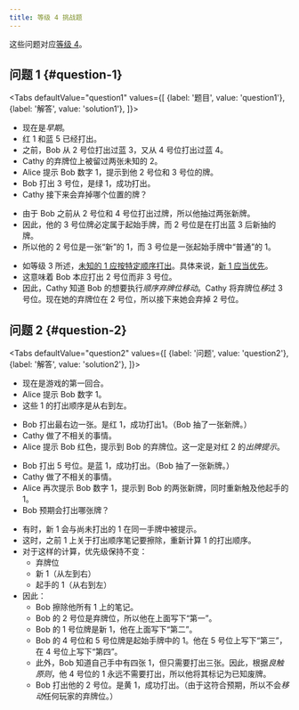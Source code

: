 ```yaml
---
title: 等级 4 挑战题
---
```




这些问题对应[等级 4](../level-4.mdx)。

## 问题 1 \{#question-1\}

<Tabs
  defaultValue="question1"
  values={[
    {label: '题目', value: 'question1'},
    {label: '解答', value: 'solution1'},
  ]}>
<TabItem value="question1">

- 现在是*早期*。
- 红 1 和蓝 5 已经打出。
- 之前，Bob 从 2 号位打出过蓝 3，又从 4 号位打出过蓝 4。
- Cathy 的弃牌位上被留过两张未知的 2。
- Alice 提示 Bob 数字 1，提示到他 2 号位和 3 号位的牌。
- Bob 打出 3 号位，是绿 1，成功打出。
- Cathy 接下来会弃掉哪个位置的牌？

<Question1 />

</TabItem>
<TabItem value="solution1">

- 由于 Bob 之前从 2 号位和 4 号位打出过牌，所以他抽过两张新牌。
- 因此，他的 3 号位牌必定属于起始手牌，而 2 号位是在打出蓝 3 后新抽的牌。
- 所以他的 2 号位是一张“新”的 1，而 3 号位是一张起始手牌中“普通”的 1。

<Solution1Part1 />

- 如等级 3 所述，[未知的 1 应按特定顺序打出](../level-3.mdx#playing-multiple-1s)。具体来说，[新 1 应当优先](../level-3.mdx#part-2---the-fresh-1s-rule)。
- 这意味着 Bob 本应打出 2 号位而非 3 号位。
- 因此，Cathy 知道 Bob 的想要执行*顺序弃牌位移动*。Cathy 将弃牌位*移*过 3 号位。现在她的弃牌位在 2 号位，所以接下来她会弃掉 2 号位。

<Solution1Part2 />

</TabItem>
</Tabs>

## 问题 2 \{#question-2\}

<Tabs
  defaultValue="question2"
  values={[
    {label: '问题', value: 'question2'},
    {label: '解答', value: 'solution2'},
  ]}>
<TabItem value="question2">

- 现在是游戏的第一回合。
- Alice 提示 Bob 数字 1。
- 这些 1 的打出顺序是从右到左。

<Question2Part1 />

- Bob 打出最右边一张。是红 1，成功打出1。（Bob 抽了一张新牌。）
- Cathy 做了不相关的事情。
- Alice 提示 Bob 红色，提示到 Bob 的弃牌位。这一定是对红 2 的*出牌提示*。

<Question2Part2 />

- Bob 打出 5 号位。是蓝 1，成功打出。（Bob 抽了一张新牌。）
- Cathy 做了不相关的事情。
- Alice 再次提示 Bob 数字 1，提示到 Bob 的两张新牌，同时重新触及他起手的 1。
- Bob 预期会打出哪张牌？

<Question2Part3 />

</TabItem>
<TabItem value="solution2">

- 有时，新 1 会与尚未打出的 1 在同一手牌中被提示。
- 这时，之前 1 上关于打出顺序笔记要擦除，重新计算 1 的打出顺序。
- 对于这样的计算，优先级保持不变：
  - 弃牌位
  - 新 1（从左到右）
  - 起手的 1（从右到左）
- 因此：
  - Bob 擦除他所有 1 上的笔记。
  - Bob 的 2 号位是弃牌位，所以他在上面写下“第一”。
  - Bob 的 1 号位牌是新 1，他在上面写下“第二”。
  - Bob 的 4 号位和 5 号位牌是起始手牌中的 1。他在 5 号位上写下“第三”，在 4 号位上写下“第四”。
  - 此外，Bob 知道自己手中有四张 1，但只需要打出三张。因此，根据*良触原则*，他 4 号位的 1 永远不需要打出，所以他将其标记为已知废牌。
  - Bob 打出他的 2 号位。是黄 1，成功打出。（由于这符合预期，所以不会*移动*任何玩家的弃牌位。）

<Solution2 />

</TabItem>
</Tabs>
